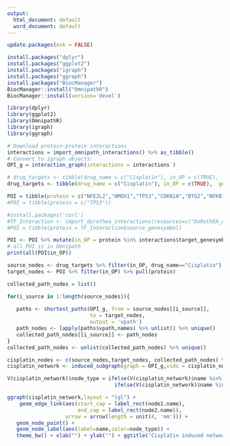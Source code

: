 ```yaml
---
output:
  html_document: default
  word_document: default
---
```


```r
update.packages(ask = FALSE)
```



```r
install.packages("dplyr")
install.packages("ggplot2")
install.packages("igraph")
install.packages("ggraph")
install.packages("BiocManager")
BiocManager::install("OmnipathR")
BiocManager::install(version='devel')
```

```r
library(dplyr)
library(ggplot2)
library(OmnipathR)
library(igraph)
library(ggraph)
```


```r
# Download protein-protein interactions
interactions = import_omnipath_interactions() %>% as_tibble()
# Convert to igraph objects:
OPI_g = interaction_graph(interactions = interactions )
```

```r
# drug_targets <- tibble(drug_name = c("Cisplatin"), in_OP = c(TRUE),  gene_name = c("TP53","CDKN1A","NFKB1")) 
drug_targets <- tibble(drug_name = c("Cisplatin"), in_OP = c(TRUE),  gene_name = c("A2M")) 
```



```r
POI = tibble(protein = c("NFE2L2","HMOX1","TP53","CDKN1A","BTG2","NFKB1","ICAM1","HSPA5", "ATF4","DDIT3","XBP1"))
#POI = tibble(protein = c("TP53"))

#install.packages('curl')
#TF_Interaction <- import_dorothea_interactions(resources=c("DoRothEA_A", "ARACNe-GTEx_DoRothEA"), organism=9606)
#POI = tibble(protein = TF_Interaction$source_genesymbol)

POI <- POI %>% mutate(in_OP = protein %in% interactions$target_genesymbol)
# all POI is in Omnipath
print(all(POI$in_OP))
```

```r
source_nodes <- drug_targets %>% filter(in_OP, drug_name=="Cisplatin") %>% pull(gene_name)
target_nodes <- POI %>% filter(in_OP) %>% pull(protein)

collected_path_nodes = list()

for(i_source in 1:length(source_nodes)){
   
   paths <- shortest_paths(OPI_g, from = source_nodes[[i_source]],
                           to = target_nodes,
                           output = 'vpath')
   path_nodes <- lapply(paths$vpath,names) %>% unlist() %>% unique()
   collected_path_nodes[[i_source]] <- path_nodes
}
collected_path_nodes <- unlist(collected_path_nodes) %>% unique()
```


```r
cisplatin_nodes <- c(source_nodes,target_nodes, collected_path_nodes) %>% unique()
cisplatin_network <- induced_subgraph(graph = OPI_g,vids = cisplatin_nodes)  
```


```r
V(cisplatin_network)$node_type = ifelse(V(cisplatin_network)$name %in% source_nodes, "direct drug target",
                                   ifelse(V(cisplatin_network)$name %in% target_nodes, "POI","intermediate node"))

ggraph(cisplatin_network,layout = "lgl") + 
    geom_edge_link(aes(start_cap = label_rect(node1.name),
                       end_cap = label_rect(node2.name)), 
                   arrow = arrow(length = unit(4, 'mm'))) + 
   geom_node_point() +
   geom_node_label(aes(label=name,color=node_type)) +
   theme_bw() + xlab("") + ylab("") + ggtitle("Cisplatin induced network")
```

